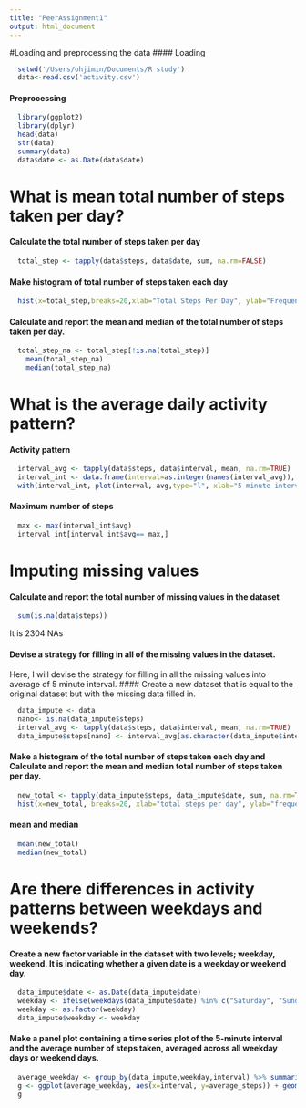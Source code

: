 ```yaml
---
title: "PeerAssignment1"
output: html_document
---
```

#Loading and preprocessing the data
#### Loading
```r
  setwd('/Users/ohjimin/Documents/R study')
  data<-read.csv('activity.csv')
```
#### Preprocessing 
```r
  library(ggplot2)
  library(dplyr)
  head(data)
  str(data)
  summary(data)
  data$date <- as.Date(data$date)
```
# What is mean total number of steps taken per day?
#### Calculate the total number of steps taken per day 
```r
  total_step <- tapply(data$steps, data$date, sum, na.rm=FALSE)
```
#### Make histogram of total number of steps taken each day
```r
  hist(x=total_step,breaks=20,xlab="Total Steps Per Day", ylab="Frequency", main="The distribution of total step per day(missing data ignored)")
```

#### Calculate and report the mean and median of the total number of steps taken per day.
```r
  total_step_na <- total_step[!is.na(total_step)]
    mean(total_step_na)
    median(total_step_na)
```
# What is the average daily activity pattern?
#### Activity pattern 
```r
  interval_avg <- tapply(data$steps, data$interval, mean, na.rm=TRUE)
  interval_int <- data.frame(interval=as.integer(names(interval_avg)), avg=interval_avg)
  with(interval_int, plot(interval, avg,type="l", xlab="5 minute intervals", ylab="average steps by interval across all day", main="average daily activity pattern"))
```

#### Maximum number of steps
```r
  max <- max(interval_int$avg)
  interval_int[interval_int$avg== max,]
```
# Imputing missing values
#### Calculate and report the total number of missing values in the dataset
```r
  sum(is.na(data$steps))
```
It is 2304 NAs  

#### Devise a strategy for filling in all of the missing values in the dataset.
Here, I will devise the strategy for filling in all the missing values into average of 5 minute interval.
#### Create a new dataset that is equal to the original dataset but with the missing data filled in.
```r
  data_impute <- data
  nano<- is.na(data_impute$steps)
  interval_avg <- tapply(data$steps, data$interval, mean, na.rm=TRUE)
  data_impute$steps[nano] <- interval_avg[as.character(data_impute$interval[nano])]
```
#### Make a histogram of the total number of steps taken each day and Calculate and report the mean and median total number of steps taken per day. 
```r
  new_total <- tapply(data_impute$steps, data_impute$date, sum, na.rm=TRUE)
  hist(x=new_total, breaks=20, xlab="total steps per day", ylab="frequency", main="the distribution of total steps, missing data imputed")
```

#### mean and median
```r
  mean(new_total)
  median(new_total)
```
# Are there differences in activity patterns between weekdays and weekends?
#### Create a new factor variable in the dataset with two levels; weekday, weekend. It is indicating whether a given date is a weekday or weekend day.
```r
  data_impute$date <- as.Date(data_impute$date)
  weekday <- ifelse(weekdays(data_impute$date) %in% c("Saturday", "Sunday"), "weekend", "weekday")
  weekday <- as.factor(weekday)
  data_impute$weekday <- weekday
```
#### Make a panel plot containing a time series plot of the 5-minute interval and the average number of steps taken, averaged across all weekday days or weekend days.
```r
  average_weekday <- group_by(data_impute,weekday,interval) %>% summarise(average_steps=mean(steps))
  g <- ggplot(average_weekday, aes(x=interval, y=average_steps)) + geom_line() + facet_grid(weekday~.) + labs(x="Interval") + labs(y="Steps")
  g
```